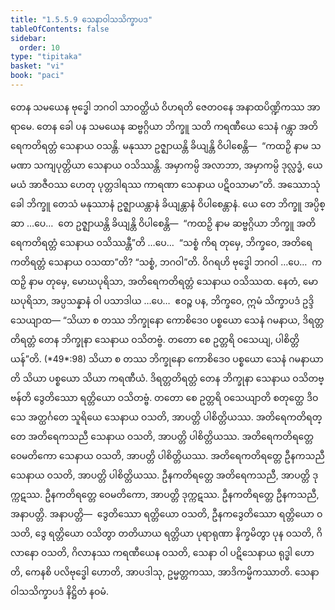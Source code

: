 ```yaml
---
title: "1.5.5.9 သေနာဝါသသိက္ခာပဒ"
tableOfContents: false
sidebar:
  order: 10
type: "tipitaka"
basket: "vi"
book: "paci"
---
```



<DynamicBreadcrumb />

<Division number="317" book="paci">

<Paragraph number="995" book="paci">
တေန သမယေန ဗုဒ္ဓေါ ဘဂဝါ သာဝတ္ထိယံ ဝိဟရတိ ဇေတဝနေ အနာထပိဏ္ဍိကဿ အာရာမေ. တေန ခေါ ပန သမယေန ဆဗ္ဗဂ္ဂိယာ ဘိက္ခူ သတိ ကရဏီယေ သေနံ ဂန္တွာ အတိရေကတိရတ္တံ သေနာယ ဝသန္တိ. မနုဿာ ဥဇ္ဈာယန္တိ ခိယျန္တိ ဝိပါစေန္တိ—  “ကထဉှိ နာမ သမဏာ သကျပုတ္တိယာ သေနာယ ဝသိဿန္တိ. အမှာကမ္ပိ အလာဘာ, အမှာကမ္ပိ ဒုလ္လဒ္ဓံ, ယေ မယံ အာဇီဝဿ ဟေတု ပုတ္တဒါရဿ ကာရဏာ သေနာယ ပဋိဝသာမာ”တိ.
</Paragraph>

<Paragraph number="996" book="paci">
အဿောသုံ ခေါ ဘိက္ခူ တေသံ မနုဿာနံ ဥဇ္ဈာယန္တာနံ ခိယျန္တာနံ ဝိပါစေန္တာနံ. ယေ တေ ဘိက္ခူ အပ္ပိစ္ဆာ …ပေ…  တေ ဥဇ္ဈာယန္တိ ခိယျန္တိ ဝိပါစေန္တိ—  “ကထဉှိ နာမ ဆဗ္ဗဂ္ဂိယာ ဘိက္ခူ အတိရေကတိရတ္တံ သေနာယ ဝသိဿန္တီ”တိ …ပေ…  “သစ္စံ ကိရ တုမှေ, ဘိက္ခဝေ, အတိရေကတိရတ္တံ သေနာယ ဝသထာ”တိ? “သစ္စံ, ဘဂဝါ”တိ. ဝိဂရဟိ ဗုဒ္ဓေါ ဘဂဝါ …ပေ…  ကထဉှိ နာမ တုမှေ, မောဃပုရိသာ, အတိရေကတိရတ္တံ သေနာယ ဝသိဿထ. နေတံ, မောဃပုရိသာ, အပ္ပသန္နာနံ ဝါ ပသာဒါယ …ပေ…  ဧဝဉ္စ ပန, ဘိက္ခဝေ, ဣမံ သိက္ခာပဒံ ဥဒ္ဒိသေယျာထ—
</Paragraph>

</Division>
<Division number="318" book="paci">

<Paragraph number="997" book="paci">
<Emphasis>“သိယာ စ တဿ ဘိက္ခုနော ကောစိဒေဝ ပစ္စယော သေနံ ဂမနာယ, ဒိရတ္တတိရတ္တံ တေန ဘိက္ခုနာ သေနာယ ဝသိတဗ္ဗံ. တတော စေ ဥတ္တရိ ဝသေယျ, ပါစိတ္တိယန်”</Emphasis>တိ. (*49*:<Emphasis>98</Emphasis>)
</Paragraph>

</Division>
<Division number="319" book="paci">

<Paragraph number="998" book="paci">
<Emphasis>သိယာ စ တဿ ဘိက္ခုနော ကောစိဒေဝ ပစ္စယော သေနံ ဂမနာယာ</Emphasis>တိ သိယာ ပစ္စယော သိယာ ကရဏီယံ.
</Paragraph>

<Paragraph number="999" book="paci">
<Emphasis>ဒိရတ္တတိရတ္တံ တေန ဘိက္ခုနာ သေနာယ ဝသိတဗ္ဗန်</Emphasis>တိ ဒွေတိဿော ရတ္တိယော ဝသိတဗ္ဗံ.
</Paragraph>

<Paragraph number="1000" book="paci">
<Emphasis>တတော စေ ဥတ္တရိ ဝသေယျာ</Emphasis>တိ စတုတ္ထေ ဒိဝသေ အတ္ထင်္ဂတေ သူရိယေ သေနာယ ဝသတိ, အာပတ္တိ ပါစိတ္တိယဿ.
</Paragraph>

</Division>
<Division number="320" book="paci">

<Paragraph number="1001" book="paci">
အတိရေကတိရတ္တေ အတိရေကသညီ သေနာယ ဝသတိ, အာပတ္တိ ပါစိတ္တိယဿ. အတိရေကတိရတ္တေ ဝေမတိကော သေနာယ ဝသတိ, အာပတ္တိ ပါစိတ္တိယဿ. အတိရေကတိရတ္တေ ဦနကသညီ သေနာယ ဝသတိ, အာပတ္တိ ပါစိတ္တိယဿ.
</Paragraph>

<Paragraph number="1002" book="paci">
ဦနကတိရတ္တေ အတိရေကသညီ, အာပတ္တိ ဒုက္ကဋဿ. ဦနကတိရတ္တေ ဝေမတိကော, အာပတ္တိ ဒုက္ကဋဿ. ဦနကတိရတ္တေ ဦနကသညီ, အနာပတ္တိ.
</Paragraph>

</Division>
<Division number="321" book="paci">

<Paragraph number="1003" book="paci">
အနာပတ္တိ—  ဒွေတိဿော ရတ္တိယော ဝသတိ, ဦနကဒွေတိဿော ရတ္တိယော ဝသတိ, ဒွေ ရတ္တိယော ဝသိတွာ တတိယာယ ရတ္တိယာ ပုရာရုဏာ နိက္ခမိတွာ ပုန ဝသတိ, ဂိလာနော ဝသတိ, ဂိလာနဿ ကရဏီယေန ဝသတိ, သေနာ ဝါ ပဋိသေနာယ ရုဒ္ဓါ ဟောတိ, ကေနစိ ပလိဗုဒ္ဓေါ ဟောတိ, အာပဒါသု, ဥမ္မတ္တကဿ, အာဒိကမ္မိကဿာတိ.

</Paragraph>
</Division>

<Paragraph number="1004" type="center" book="paci">
သေနာဝါသသိက္ခာပဒံ နိဋ္ဌိတံ နဝမံ.
</Paragraph>